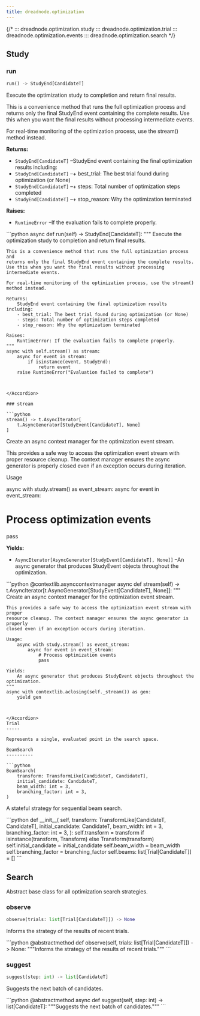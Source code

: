 ```yaml
---
title: dreadnode.optimization
---
```


{/*
::: dreadnode.optimization.study
::: dreadnode.optimization.trial
::: dreadnode.optimization.events
::: dreadnode.optimization.search
*/}

Study
-----

### run

```python
run() -> StudyEnd[CandidateT]
```

Execute the optimization study to completion and return final results.

This is a convenience method that runs the full optimization process and
returns only the final StudyEnd event containing the complete results.
Use this when you want the final results without processing intermediate events.

For real-time monitoring of the optimization process, use the stream() method instead.

**Returns:**

* `StudyEnd[CandidateT]`
  –StudyEnd event containing the final optimization results including:
* `StudyEnd[CandidateT]`
  –+ best\_trial: The best trial found during optimization (or None)
* `StudyEnd[CandidateT]`
  –+ steps: Total number of optimization steps completed
* `StudyEnd[CandidateT]`
  –+ stop\_reason: Why the optimization terminated

**Raises:**

* `RuntimeError`
  –If the evaluation fails to complete properly.

<Accordion title="Source code in dreadnode/optimization/study.py" icon="code">
```python
async def run(self) -> StudyEnd[CandidateT]:
    """
    Execute the optimization study to completion and return final results.

    This is a convenience method that runs the full optimization process and
    returns only the final StudyEnd event containing the complete results.
    Use this when you want the final results without processing intermediate events.

    For real-time monitoring of the optimization process, use the stream() method instead.

    Returns:
        StudyEnd event containing the final optimization results including:
        - best_trial: The best trial found during optimization (or None)
        - steps: Total number of optimization steps completed
        - stop_reason: Why the optimization terminated

    Raises:
        RuntimeError: If the evaluation fails to complete properly.
    """
    async with self.stream() as stream:
        async for event in stream:
            if isinstance(event, StudyEnd):
                return event
        raise RuntimeError("Evaluation failed to complete")
```


</Accordion>

### stream

```python
stream() -> t.AsyncIterator[
    t.AsyncGenerator[StudyEvent[CandidateT], None]
]
```

Create an async context manager for the optimization event stream.

This provides a safe way to access the optimization event stream with proper
resource cleanup. The context manager ensures the async generator is properly
closed even if an exception occurs during iteration.

Usage

async with study.stream() as event\_stream:
async for event in event\_stream:
# Process optimization events
pass

**Yields:**

* `AsyncIterator[AsyncGenerator[StudyEvent[CandidateT], None]]`
  –An async generator that produces StudyEvent objects throughout the optimization.

<Accordion title="Source code in dreadnode/optimization/study.py" icon="code">
```python
@contextlib.asynccontextmanager
async def stream(self) -> t.AsyncIterator[t.AsyncGenerator[StudyEvent[CandidateT], None]]:
    """
    Create an async context manager for the optimization event stream.

    This provides a safe way to access the optimization event stream with proper
    resource cleanup. The context manager ensures the async generator is properly
    closed even if an exception occurs during iteration.

    Usage:
        async with study.stream() as event_stream:
            async for event in event_stream:
                # Process optimization events
                pass

    Yields:
        An async generator that produces StudyEvent objects throughout the optimization.
    """
    async with contextlib.aclosing(self._stream()) as gen:
        yield gen
```


</Accordion>
Trial
-----

Represents a single, evaluated point in the search space.

BeamSearch
----------

```python
BeamSearch(
    transform: TransformLike[CandidateT, CandidateT],
    initial_candidate: CandidateT,
    beam_width: int = 3,
    branching_factor: int = 3,
)
```

A stateful strategy for sequential beam search.

<Accordion title="Source code in dreadnode/optimization/search.py" icon="code">
```python
def __init__(
    self,
    transform: TransformLike[CandidateT, CandidateT],
    initial_candidate: CandidateT,
    beam_width: int = 3,
    branching_factor: int = 3,
):
    self.transform = transform if isinstance(transform, Transform) else Transform(transform)
    self.initial_candidate = initial_candidate
    self.beam_width = beam_width
    self.branching_factor = branching_factor
    self.beams: list[Trial[CandidateT]] = []
```


</Accordion>

Search
------

Abstract base class for all optimization search strategies.

### observe

```python
observe(trials: list[Trial[CandidateT]]) -> None
```

Informs the strategy of the results of recent trials.

<Accordion title="Source code in dreadnode/optimization/search.py" icon="code">
```python
@abstractmethod
def observe(self, trials: list[Trial[CandidateT]]) -> None:
    """Informs the strategy of the results of recent trials."""
```


</Accordion>

### suggest

```python
suggest(step: int) -> list[CandidateT]
```

Suggests the next batch of candidates.

<Accordion title="Source code in dreadnode/optimization/search.py" icon="code">
```python
@abstractmethod
async def suggest(self, step: int) -> list[CandidateT]:
    """Suggests the next batch of candidates."""
```


</Accordion>